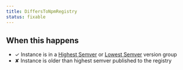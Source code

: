 ```yaml
---
title: DiffersToNpmRegistry
status: fixable
---
```


## When this happens

- ✓ Instance is in a [Highest Semver](VERSION_GROUP_HIGHEST_SEMVER) or [Lowest Semver](VERSION_GROUP_LOWEST_SEMVER) version group
- ✘ Instance is older than highest semver published to the registry
